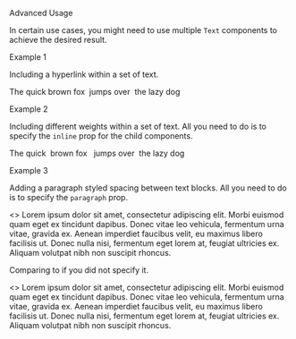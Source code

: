 
<Meta title="General/Text/Advanced Usage" component={Text} />

<Secondary>Advanced Usage</Secondary>

In certain use cases, you might need to use multiple `Text` components to achieve the desired result.

<Heading3>Example 1</Heading3>

Including a hyperlink within a set of text.

<Preview>
    <Text.Body>
        The quick brown fox&nbsp;
        <Text.Hyperlink.Default href="https://www.google.com">
            jumps over
        </Text.Hyperlink.Default>
        &nbsp;the lazy dog
    </Text.Body>
</Preview>

<Heading3>Example 2</Heading3>

Including different weights within a set of text. All you need to do is to specify the `inline` prop
for the child components.

<Preview>
    <Text.Body>
        The quick&nbsp;
        <Text.Body weight="light" inline={true}>
            brown fox
        </Text.Body>&nbsp;
        <Text.Body weight="semibold" inline={true}>
            jumps over
        </Text.Body>
        &nbsp;the lazy dog
    </Text.Body>
</Preview>

<Heading3>Example 3</Heading3>

Adding a paragraph styled spacing between text blocks. All you need to do is to specify the `paragraph` prop.

<Preview>
    <>
        <Text.Body paragraph={true}>
            Lorem ipsum dolor sit amet, consectetur adipiscing elit. Morbi
            euismod quam eget ex tincidunt dapibus. Donec vitae leo vehicula,
            fermentum urna vitae, gravida ex.
        </Text.Body>
        <Text.Body paragraph={true}>
            Aenean imperdiet faucibus velit, eu maximus libero facilisis ut.
            Donec nulla nisi, fermentum eget lorem at, feugiat ultricies ex.
            Aliquam volutpat nibh non suscipit rhoncus.
        </Text.Body>
    </>
</Preview>

Comparing to if you did not specify it.

<Preview>
    <>
        <Text.Body>
            Lorem ipsum dolor sit amet, consectetur adipiscing elit. Morbi
            euismod quam eget ex tincidunt dapibus. Donec vitae leo vehicula,
            fermentum urna vitae, gravida ex.
        </Text.Body>
        <Text.Body>
            Aenean imperdiet faucibus velit, eu maximus libero facilisis ut.
            Donec nulla nisi, fermentum eget lorem at, feugiat ultricies ex.
            Aliquam volutpat nibh non suscipit rhoncus.
        </Text.Body>
    </>
</Preview>
